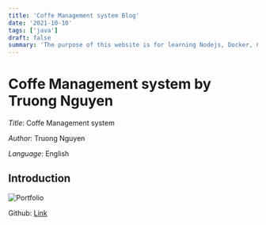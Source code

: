 ```yaml
---
title: 'Coffe Management system Blog'
date: '2021-10-10'
tags: ['java']
draft: false
summary: 'The purpose of this website is for learning Nodejs, Docker, Cloudflare, AWS S3, Mongodb and Nginx'
---
```


# Coffe Management system by Truong Nguyen

_Title_: Coffe Management system

_Author_: Truong Nguyen

_Language_: English

## Introduction

![Portfolio](/static/images/coffe-management-system.png 'Portfolio')

Github: [Link](https://github.com/onggiabayluon/Coffee-management-system)
